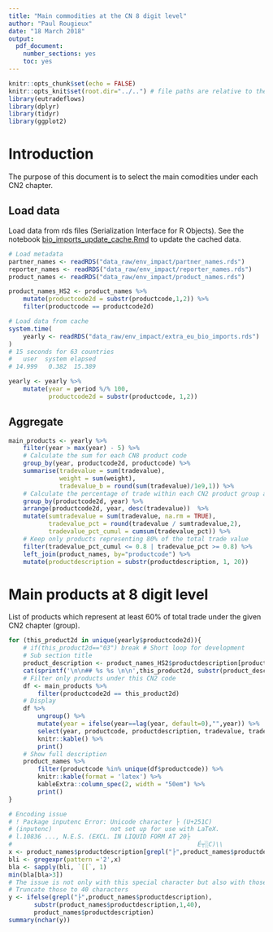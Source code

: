 ```yaml
---
title: "Main commodities at the CN 8 digit level"
author: "Paul Rougieux"
date: "18 March 2018"
output:
  pdf_document: 
    number_sections: yes
    toc: yes
---
```


```r
knitr::opts_chunk$set(echo = FALSE)
knitr::opts_knit$set(root.dir="../..") # file paths are relative to the root of the project directory
library(eutradeflows)
library(dplyr)
library(tidyr)
library(ggplot2)
```


# Introduction

The purpose of this document is to select the main comodities under each CN2 chapter. 

## Load data 

Load data from rds files (Serialization Interface for R Objects). 
See the notebook [bio_imports_update_cache.Rmd](bio_imports_update_cache.Rmd) to update the cached data.

```r
# Load metadata
partner_names <- readRDS("data_raw/env_impact/partner_names.rds")
reporter_names <- readRDS("data_raw/env_impact/reporter_names.rds")
product_names <- readRDS("data_raw/env_impact/product_names.rds")

product_names_HS2 <- product_names %>% 
    mutate(productcode2d = substr(productcode,1,2)) %>% 
    filter(productcode == productcode2d)

# Load data from cache
system.time(
    yearly <- readRDS("data_raw/env_impact/extra_eu_bio_imports.rds")
)
# 15 seconds for 63 countries
#   user  system elapsed 
# 14.999   0.382  15.389 

yearly <- yearly %>% 
    mutate(year = period %/% 100,
           productcode2d = substr(productcode, 1,2)) 
```


## Aggregate

```r
main_products <- yearly %>% 
    filter(year > max(year) - 5) %>% 
    # Calculate the sum for each CN8 product code 
    group_by(year, productcode2d, productcode) %>% 
    summarise(tradevalue = sum(tradevalue),
              weight = sum(weight),
              tradevalue_b = round(sum(tradevalue)/1e9,1)) %>% 
    # Calculate the percentage of trade within each CN2 product group and each year
    group_by(productcode2d, year) %>% 
    arrange(productcode2d, year, desc(tradevalue))  %>% 
    mutate(sumtradevalue = sum(tradevalue, na.rm = TRUE),
           tradevalue_pct = round(tradevalue / sumtradevalue,2),
           tradevalue_pct_cumul = cumsum(tradevalue_pct)) %>% 
    # Keep only products representing 80% of the total trade value
    filter(tradevalue_pct_cumul <= 0.8 | tradevalue_pct >= 0.8) %>% 
    left_join(product_names, by="productcode") %>%
    mutate(productdescription = substr(productdescription, 1, 20)) 
```

\pagebreak

# Main products at 8 digit level

List of products which represent at least 60% of total trade under the given CN2 chapter (group). 


```r
for (this_product2d in unique(yearly$productcode2d)){
    # if(this_product2d=="03") break # Short loop for development
    # Sub section title 
    product_description <- product_names_HS2$productdescription[product_names_HS2$productcode2d==this_product2d]
    cat(sprintf('\n\n## %s %s \n\n',this_product2d, substr(product_description,1,63)))
    # Filter only products under this CN2 code
    df <- main_products %>% 
        filter(productcode2d == this_product2d) 
    # Display 
    df %>% 
        ungroup() %>% 
        mutate(year = ifelse(year==lag(year, default=0),"",year)) %>% 
        select(year, productcode, productdescription, tradevalue, tradevalue_pct, weight) %>% 
        knitr::kable() %>% 
        print()
    # Show full description
    product_names %>% 
        filter(productcode %in% unique(df$productcode)) %>% 
        knitr::kable(format = 'latex') %>% 
        kableExtra::column_spec(2, width = "50em") %>% 
        print()
}
```



```r
# Encoding issue
# ! Package inputenc Error: Unicode character ├ (U+251C)
# (inputenc)                not set up for use with LaTeX.
# l.10836 ..., N.E.S. (EXCL. IN LIQUID FORM AT 20├
#                                                   É┬░C)\\ 
x <- product_names$productdescription[grepl("├",product_names$productdescription)]
bli <- gregexpr(pattern ='2',x)
bla <- sapply(bli, `[[`, 1)
min(bla[bla>3])
# The issue is not only with this special character but also with those that follow 
# Truncate those to 40 characters
y <- ifelse(grepl("├",product_names$productdescription),
       substr(product_names$productdescription,1,40),
       product_names$productdescription)
summary(nchar(y))
```

